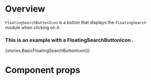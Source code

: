 
<Meta title="Modules|Listview/Components" component={FloatingSearchButtonIcon} />

# Overview

`FloatingSearchButtonIcon` is a button that displays the `FloatingSearch` module when clicking on it.

### This is an example with a FloatingSearchButtonIcon .

<Preview>
    <Story name="FloatingSearchButtonIcon">{stories.BasicFloatingSearchButtonIcon()}</Story>
</Preview>

# Component props

<Props of={FloatingSearchButtonIcon} />
